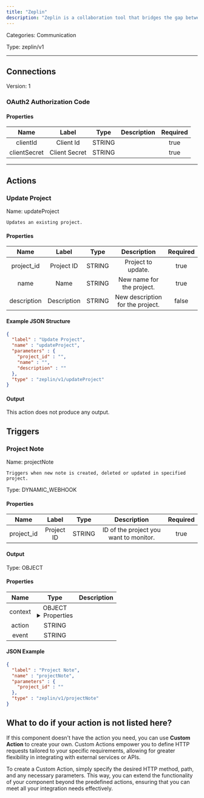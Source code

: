 ```yaml
---
title: "Zeplin"
description: "Zeplin is a collaboration tool that bridges the gap between designers and developers by providing a platform to share, organize, and translate design files into development."
---
```



Categories: Communication


Type: zeplin/v1

<hr />



## Connections

Version: 1


### OAuth2 Authorization Code

#### Properties

|      Name       |      Label     |     Type     |     Description     | Required |
|:---------------:|:--------------:|:------------:|:-------------------:|:--------:|
| clientId | Client Id | STRING |  | true |
| clientSecret | Client Secret | STRING |  | true |





<hr />


## Actions


### Update Project
Name: updateProject

`Updates an existing project.`

#### Properties

|      Name       |      Label     |     Type     |     Description     | Required |
|:---------------:|:--------------:|:------------:|:-------------------:|:--------:|
| project_id | Project ID | STRING | Project to update. | true |
| name | Name | STRING | New name for the project. | true |
| description | Description | STRING | New description for the project. | false |

#### Example JSON Structure
```json
{
  "label" : "Update Project",
  "name" : "updateProject",
  "parameters" : {
    "project_id" : "",
    "name" : "",
    "description" : ""
  },
  "type" : "zeplin/v1/updateProject"
}
```

#### Output

This action does not produce any output.





## Triggers


### Project Note
Name: projectNote

`Triggers when new note is created, deleted or updated in specified project.`

Type: DYNAMIC_WEBHOOK

#### Properties

|      Name       |      Label     |     Type     |     Description     | Required |
|:---------------:|:--------------:|:------------:|:-------------------:|:--------:|
| project_id | Project ID | STRING | ID of the project you want to monitor. | true |


#### Output



Type: OBJECT


#### Properties

|     Name     |     Type     |     Description     |
|:------------:|:------------:|:-------------------:|
| context | OBJECT <details> <summary> Properties </summary> &#123;STRING\(id), STRING\(type), &#123;STRING\(id), STRING\(status), [&#123;STRING\(id), &#123;STRING\(id), STRING\(email), STRING\(username)&#125;\(author), STRING\(content)&#125;]\(comments)&#125;\(data)&#125; </details> |  |
| action | STRING |  |
| event | STRING |  |




#### JSON Example
```json
{
  "label" : "Project Note",
  "name" : "projectNote",
  "parameters" : {
    "project_id" : ""
  },
  "type" : "zeplin/v1/projectNote"
}
```




## What to do if your action is not listed here?

If this component doesn't have the action you need, you can use **Custom Action** to create your own. Custom Actions empower you to define HTTP requests tailored to your specific requirements, allowing for greater flexibility in integrating with external services or APIs.

To create a Custom Action, simply specify the desired HTTP method, path, and any necessary parameters. This way, you can extend the functionality of your component beyond the predefined actions, ensuring that you can meet all your integration needs effectively.

